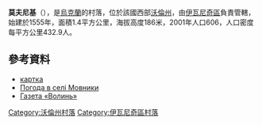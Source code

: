 {{coord|50|39|27|N|24|7|34|E|scale:30000|display=title}}

'''莫夫尼基'''（{{lang-uk|Мовники}}），是[[烏克蘭|烏克蘭]]的村落，位於該國西部[[沃倫州|沃倫州]]，由[[伊瓦尼奇區|伊瓦尼奇區]]負責管轄，始建於1555年，面積1.4平方公里，海拔高度186米，2001年人口606，人口密度每平方公里432.9人。

==參考資料==
* [http://gska2.rada.gov.ua/pls/z7502/A005?rf7571=3599 картка]{{dead link|date=2018年1月 |bot=InternetArchiveBot |fix-attempted=yes }}
* [http://weather.in.ua/ua/volynskaja/16117 Погода в селі Мовники] {{Wayback|url=http://weather.in.ua/ua/volynskaja/16117 |date=20111219102139 }}
* [http://www.volyn.com.ua/?rub=6&article=2&arch=1204 Газета «Волинь»] {{Wayback|url=http://www.volyn.com.ua/?rub=6&article=2&arch=1204 |date=20160913194412 }}

[[Category:沃倫州村落|Category:沃倫州村落]]
[[Category:伊瓦尼奇區村落|Category:伊瓦尼奇區村落]]


{{Volyn-geo-stub}}